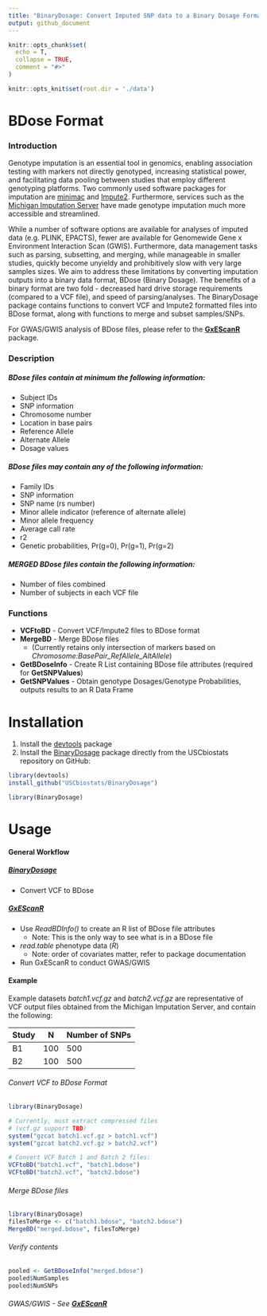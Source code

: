 ```yaml
---
title: "BinaryDosage: Convert Imputed SNP data to a Binary Dosage Format"
output: github_document
---
```


```r
knitr::opts_chunk$set(
  echo = T,
  collapse = TRUE,
  comment = "#>"
)

knitr::opts_knit$set(root.dir = './data')
```

# BDose Format

### Introduction

Genotype imputation is an essential tool in genomics, enabling association testing with markers not directly genotyped, increasing statistical power, and facilitating data pooling between studies that employ different genotyping platforms. Two commonly used software packages for imputation are [minimac](https://genome.sph.umich.edu/wiki/Minimac) and [Impute2](http://mathgen.stats.ox.ac.uk/impute/impute_v2.html). Furthermore, services such as the [Michigan Imputation Server](https://imputationserver.sph.umich.edu/index.html) have made genotype imputation much more accessible and streamlined.   

While a number of software options are available for analyses of imputed data (e.g. PLINK, EPACTS), fewer are available for Genomewide Gene x Environment Interaction Scan (GWIS). Furthermore, data management tasks such as parsing, subsetting, and merging, while manageable in smaller studies, quickly become unyieldy and prohibitively slow with very large samples sizes. We aim to address these limitations by converting imputation outputs into a binary data format, BDose (Binary Dosage). The benefits of a binary format are two fold - decreased hard drive storage requirements (compared to a VCF file), and speed of parsing/analyses. The BinaryDosage package contains functions to convert VCF and Impute2 formatted files into BDose format, along with functions to merge and subset samples/SNPs. 

For GWAS/GWIS analysis of BDose files, please refer to the [**GxEScanR**](https://github.com/USCbiostats/GxEScanR) package. 


### Description

##### BDose files contain at minimum the following information:  
-	Subject IDs  
- SNP information  
-	Chromosome number  
-	Location in base pairs  
-	Reference Allele  
-	Alternate Allele  
-	Dosage values  

##### BDose files may contain any of the following information:
-	Family IDs
-	SNP information
-	SNP name (rs number)
-	Minor allele indicator (reference of alternate allele)
-	Minor allele frequency
-	Average call rate
-	r2
-	Genetic probabilities, Pr(g=0), Pr(g=1), Pr(g=2)

##### MERGED BDose files contain the following information:
-	Number of files combined
-	Number of subjects in each VCF file


### Functions
- **VCFtoBD** - Convert VCF/Impute2 files to BDose format
- **MergeBD** - Merge BDose files
  - (Currently retains only intersection of markers based on *Chromosome:BasePair_RefAllele_AltAllele*)
- **GetBDoseInfo** - Create R List containing BDose file attributes (required for **GetSNPValues**)
- **GetSNPValues** - Obtain genotype Dosages/Genotype Probabilities, outputs results to an R Data Frame


# Installation

1. Install the [devtools](https://github.com/hadley/devtools) package
2. Install the [BinaryDosage](https://github.com/USCbiostats/BinaryDosage) package directly from the USCbiostats repository on GitHub: 

``` r
library(devtools)
install_github("USCbiostats/BinaryDosage")

library(BinaryDosage)
```

# Usage

#### General Workflow

##### [**BinaryDosage**](https://github.com/USCbiostats/BinaryDosage)
- Convert VCF to BDose 

##### [**GxEScanR**](https://github.com/USCbiostats/GxEScanR)
- Use *ReadBDInfo()* to create an R list of BDose file attributes
  - Note: This is the only way to see what is in a BDose file
- *read.table* phenotype data (*R*)  
  - Note: order of covariates matter, refer to package documentation
- Run GxEScanR to conduct GWAS/GWIS

#### Example

Example datasets *batch1.vcf.gz* and *batch2.vcf.gz* are representative of VCF output files obtained from the Michigan Imputation Server, and contain the following:

| Study | N   | Number of SNPs |
|-------|-----|----------------|
| B1    | 100 | 500            |
| B2    | 100 | 500            |

###### Convert VCF to BDose Format

``` r
library(BinaryDosage)

# Currently, must extract compressed files  
# (vcf.gz support TBD)
system("gzcat batch1.vcf.gz > batch1.vcf")
system("gzcat batch2.vcf.gz > batch2.vcf")

# Convert VCF Batch 1 and Batch 2 files:
VCFtoBD("batch1.vcf", "batch1.bdose")
VCFtoBD("batch2.vcf", "batch2.bdose")
```

<!-- ``` {r, eval = T, message = F, collapse = T} -->
<!-- bdose1 <- GetBinaryDosageInfo("./example/batch1.bdose") -->
<!-- -->
<!-- bdose1$NumSamples -->
<!-- bdose1$NumSNPs -->
<!-- ``` -->

###### Merge BDose files
``` r
library(BinaryDosage)
filesToMerge <- c("batch1.bdose", "batch2.bdose")
MergeBD("merged.bdose", filesToMerge)
```

###### Verify contents
``` r
pooled <- GetBDoseInfo("merged.bdose")
pooled$NumSamples
pooled$NumSNPs
```

###### GWAS/GWIS - See [**GxEScanR**](https://github.com/USCbiostats/GxEScanR)
